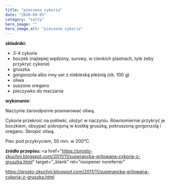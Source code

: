 ```yaml
---
title: "pieczona cykoria"
date: "2020-04-05"
category: "salty"
hero_image: ""
hero_image_alt: "pieczona cykoria"
---
```


<!--more ... -->

<strong>składniki:</strong>
<ul>
  <li>3-4 cykorie</li>
  <li>
    boczek (najlepiej wędzony, surowy, w cienkich plastrach, tyle żeby przykryć
    cykorie)
  </li>
  <li>gruszka</li>
  <li>gorgonzola albo inny ser z niebieską pleśnią (ok. 100 g)</li>
  <li>oliwa</li>
  <li>suszone oregano</li>
  <li>pieczywko do maczania</li>
</ul>
<strong>wykonanie:</strong>

Naczynie żaroodporne posmarować oliwą.

Cykorie przekroić na połówki, ułożyć w naczyniu. Równomiernie przykryć je boczkiem, obsypać pokrojoną w kostkę gruszką, pokruszoną gorgonzolą i oregano. Skropić oliwą.

Piec pod przykryciem, 50 min. w 200°C.

<strong>źródło przepisu: </strong>
<a
  href="https://prosto-zkuchni.blogspot.com/2011/11/superancka-grilowana-cykoria-z-gruszka.html"
  target="_blank"
  rel="noopener noreferrer"
>
  https://prosto-zkuchni.blogspot.com/2011/11/superancka-grilowana-cykoria-z-gruszka.html
</a>
